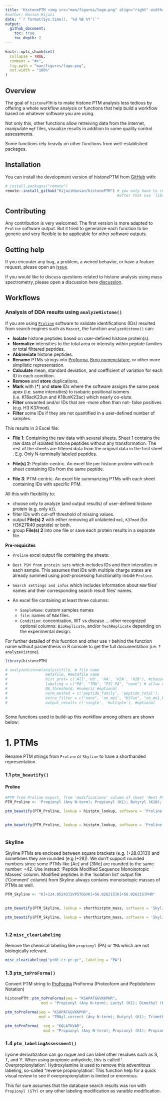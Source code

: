 ```yaml
---
title: 'HistonePTM <img src="man/figures/logo.png" align="right" width="240" height="277"/>'
#author: Hassan Hijazi
date: "`r format(Sys.time(), '%d %B %Y')`"
output: 
  github_document:
    toc: true
    toc_depth: 2
---
```


<!-- README.md is generated from README.Rmd. Please edit that file -->




```r
knitr::opts_chunk$set(
  collapse = TRUE,
  comment = "#>",
  fig.path = "man/figures/logo.png",
  out.width = "100%"
)

```


<!-- badges: start -->

<!-- badges: end -->

## Overview

The goal of `histonePTM` is to make histone PTM analysis less tedious by offering a whole workflow analysis or functions that help build a workflow based on whatever software you are using.

Not only this, other functions allow retreiving data from the internet, manipulate `mgf` files, visualize results in addition to some quality control assessments.

Some functions rely heavily on other functions from well-established packages.

## Installation

You can install the development version of histonePTM from [GitHub](https://github.com/) with:

``` r
# install.packages("remote")
remote::install_github("HijaziHassan/histonePTM") # you only have to run the code once to install it on ypur hard disk. 
                                                  #after that use `library(histonePTM)`
```
## Contributing

Any contribution is very welcomed. The first version is more adapted to `Proline` software output. But it tried to generalize each function to be generic and very flexible to be applicable for other software outputs. 

## Getting help

If you encouter any bug, a problem, a weired behavior, or have a feature request, please open an
[issue](https://github.com/HijaziHassan/histonePTM/issues).

If you would like to discuss questions related to histone analysis using mass spectrometry, please open a discussion here [discussion](https://github.com/HijaziHassan/histonePTM/discussions).

## Workflows
### Analysis of DDA results using `analyzeHistone()`

If you are using [`Proline`](https://www.profiproteomics.fr/proline/)
 software to validate identifications (IDs) resulted from search engines such as `Mascot`, the function `analyzeHistone()` can:

 * **Isolate** histone peptides based on user-defined histone protein(s).
 * **Normalize** intensities to the total area or intensity within peptide families or total filttered peptides.
 * **Abbreviate** histone peptides.
 * **Rename** PTMs strings into [Proforma](https://pubs.acs.org/doi/10.1021/acs.jproteome.1c00771), [Brno nomenclature](https://www.nature.com/articles/nsmb0205-110), or other more simplistic representation.
 * **Calculate** mean, standard deviation, and coefficient of variation for each ID in each condition.
 * **Remove** and **store** duplications.
 * **Mark** with (**\***) and **store** IDs where the software assigns the same peak apex (i.e. same intensities) to isobaric positional isomers (i.e. K18acK23un and K18unK23ac) which nearly co-elute. 
 * **Filter** unwanted and/or IDs that are -more often than not- false positives (e.g. H3 K37mod).
 * **Filter** some IDs if they are not quantified in a user-defined number of samples. 
 
 This results in 3 Excel file:
 
 * **File 1**: Containing the raw data with several sheets. Sheet 1 contains the raw data of isolated histone peptides without any transformation. The rest of the sheets are filtered data from the original data in the first sheet . E.g. Only N-terminally labeled peptides.
 
 * **File(s) 2**: Peptide-centric. An excel file per histone protein with each sheet containing IDs from the same peptide.
 
 * **File 3**: PTM-centric. An excel file summarizing PTMs with each sheet containing IDs with specific PTM.
 
 All this with flexibility to:
 
 - choose only to analyze (and output results) of user-defined histone protein (e.g. only `H3`).
 - filter IDs with cut-off threshold of missing values.
 - output **File(s) 2** with either removing all unlabeled `me1`, `K37mod` (for H3K27R40 peptide) or both.
 - group **File(s) 2** into one file or save each protein results in a separate file. 
 
**Pre-requisites**

* `Proline` excel output file containing the sheets:

 + `Best PSM from protein sets` which includes IDs and their intensities in each sample. This assumes that IDs with multiple charge states are already summed using post-processing functionality inside `Proline`.
 
 + `Search settings and infos` which includes information about `RAW` files' names and their corresponding search result files' names.
 
* An excel file containing at least three columns:

  + `SampleName`: custom samples names
  + `file`: names of `RAW` files.
  + `Condition`: concentration, WT vs disease ...
other recognized optional columns: `BioReplicate`, and/or `TechReplicate` depending on the experimental design.

For further detailed of this fucntion and other use `?` behind the function name without paraenthesis in R console to get the full documentation (i.e. `?analyzeHistone`).
```r
library(histonePTM)

# analyzeHistone(analysisfile, # file name
#                 metafile, #metafile name
#                 hist_prot= c('All','H3', 'H4', 'H2A', 'H2B'), #choose one these options
#                 labeling = c("PA", "TMA", "PIC_PA", "none") # allow reversing labeling when renaming PTMs
#                 NA_threshold, #numeric #optional
#                 norm_method = c('peptide_family', 'peptide_total'),
#                 extra_filter = c("none", 'no_me1', "K37un", "no_me1_K37un"), #optional
#                 output_result= c('single', 'multiple'), #optional
               

```
Some functions used to build-up this workflow among others are shown below:

# 1. PTMs

Rename PTM strings from `Proline` or `Skyline` to have a shorthanded representation.

### 1.1 `ptm_beautify()`

#### Proline

```r

#PTM from Proline export, from 'modifications' column of sheet 'Best PSM from protein sets'.
PTM_Proline <- 'Propionyl (Any N-term); Propionyl (K1); Butyryl (K10); Butyryl (K11)'

ptm_beautify(PTM_Proline, lookup = histptm_lookup, software = 'Proline', residue = 'keep')

 
ptm_beautify(PTM_Proline, lookup = histptm_lookup, software = 'Proline', residue = 'remove')



```

### Skyline

Skyline PTMs are enclosed between square brackets (e.g. [+28.0313]) and sometimes they are rounded (e.g [+28]). We don't support rounded numbers since some PTMs like [Ac] and [3Me] are rounded to the same number: +42. Use instead: 'Peptide Modified Sequence Monoisotopic Masses' column. Modified peptides in the 'isolation list' output file ('Comment' column) from Skyline always contains monoisotopic masses of PTMs as well.

```r
PTM_Skyline <- "K[+124.05243]SVPSTGGVK[+56.026215]K[+56.026215]PHR"
 

ptm_beautify(PTM_Skyline, lookup = shorthistptm_mass, software = 'Skyline', residue = 'keep')

ptm_beautify(PTM_Skyline, lookup = shorthistptm_mass, software = 'Skyline', residue = 'remove')



```

### 1.2 `misc_clearLabeling`

Remove the chemical labeling like `propionyl` (PA) or `TMA` which are not biologically relevant.

```r
misc_clearLabeling("prNt-cr-pr-pr", labeling = "PA")
```

### 1.3 `ptm_toProForma()`

Convert PTM string to <a href="https://www.psidev.info/proforma">ProForma</a> ProForma (Proteoform and Peptidoform Notation)

```r
histonePTM::ptm_toProForma(seq = "KSAPATGGVKKPHR",
                mod = "Propionyl (Any N-term); Lactyl (K1); Dimethyl (K10); Propionyl (K11)")

ptm_toProForma(seq = "KSAPATGGVKKPHR",
               mod = "TMAyl_correct (Any N-term); Butyryl (K1); Trimethyl (K10); Propionyl (K11)")

ptm_toProForma(  seq = "KQLATKVAR",
                 mod = "Propionyl (Any N-term); Propionyl (K1); Propionyl (K6)")


```

### 1.4 `ptm_labelingAssessment()`

Lysine derivatization can go rogue and can label other residues such as S, T, and Y. When using propionic anhydride, this is called ' Overpropionylation'. Hydroxylamine is used to remove this adventitous labeling, so-called "reverse propionylation'. This function help for a quick visual review to see if overpropionylation is limited or enormous.

This for sure assumes that the database search results was run with `Propionyl (STY)` or any other labeling modification as varaible modification.





